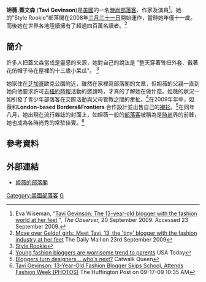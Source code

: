 {{Infobox person
| name        = Tavi Gevinson
| image       = MAKERS event New York Feb 7, 2013.jpg
| caption= 妲薇攝於2013
| image_size  =
| alt         = 
| birth_name  =
| birth_date  = {{Birth date and age|1996|4|21|mf=yes}}
| birth_place = [[美國|美國]][[芝加哥|芝加哥]]
| occupation  = 作家、雜誌編輯、演員
| website     = {{unbulleted list|[http://www.rookiemag.com RookieMag.com]|[http://www.thestylerookie.com TheStyleRookie.com]}}
}}
'''妲薇.蓋文森''' ('''Tavi Gevinson'''){{BD|1997年|}}是[[美國|美國]]的一名[[時尚|時尚]][[部落客|部落客]]、作家及演員<ref>Eva Wiseman, "[http://www.guardian.co.uk/lifeandstyle/2009/sep/20/tavi-gevinson-new-york-fashion Tavi Gevinson: The 13-year-old blogger with the fashion world at her feet] {{Wayback|url=http://www.guardian.co.uk/lifeandstyle/2009/sep/20/tavi-gevinson-new-york-fashion |date=20090925153024 }}", ''The Observer,'' 20 September 2009. Accessed 23 September 2009.</ref>。她的"Style Rookie"部落閣在2008年[[三月三十一日|三月三十一日]]開始運作，當時她年僅十一歲。 而後她在世界各地陸續擁有了超過四百萬名讀者。<ref>[http://www.dailymail.co.uk/femail/article-1215048/Meet-Tavi-Gevinson-13-tiny-blogger-fashion-industry-feet.html Move over Geldof girls: Meet Tavi, 13, the 'tiny' blogger with the fashion industry at her feet] {{Wayback|url=http://www.dailymail.co.uk/femail/article-1215048/Meet-Tavi-Gevinson-13-tiny-blogger-fashion-industry-feet.html |date=20091002103718 }} The Daily Mail on 23rd September 2009</ref>

==簡介==
許多人把蓋文森當成是靈感的來源，她對自己的說法是 "整天穿著彆扭外套、戴著花俏帽子待在屋裡的十三歲小呆瓜"。 <ref>[http://tavi-thenewgirlintown.blogspot.com Style Rookie]</ref>

她家住在[[芝加哥|芝加哥]]歐克公園附近，雖然在家裡寫部落閣的文章，但妲薇的父親一直到她向他要求許可去[[紐約時報|紐約時報]]活動的邀請時，才真的了解她在做什麼。妲薇的狀況一如引發了青少年部落客在交際活動與父母管教之間的牽扯。<ref>[http://www.usatoday.com/tech/webguide/internetlife/2008-08-12-girl-fashion-blogs_N.htm Young fashion bloggers are worrisome trend to parents] {{Wayback|url=http://www.usatoday.com/tech/webguide/internetlife/2008-08-12-girl-fashion-blogs_N.htm |date=20090826093829 }} USA Today</ref>在2009年年中，妲薇和'''London-based Borders&Frontiers''' 合作設計並出售自己的[[襯衫|襯衫]]。<ref>[http://www.catwalkqueen.tv/2009/06/bloggers_turn_designer.html Bloggers turn designers... who's next?] {{Wayback|url=http://www.catwalkqueen.tv/2009/06/bloggers_turn_designer.html |date=20090925063632 }} Catwalk Queen</ref>在同年八月，她出現在流行雜誌的封面上，如妲薇一般的[[部落客|部落客]]被稱為是[[時尚|時尚]]界的前鋒，她也成為各時尚秀的常駐佳賓。<ref>[http://www.huffingtonpost.com/2009/09/17/tavi-gevinson-13-year-old_n_287269.html Tavi Gevinson: 13-Year-Old Fashion Blogger Skips School, Attends Fashion Week (PHOTOS)] {{Wayback|url=http://www.huffingtonpost.com/2009/09/17/tavi-gevinson-13-year-old_n_287269.html |date=20090922210304 }} The Huffington Post on 09-17-09 10:35 AM</ref>
==參考資料==
{{reflist}}

==外部連結==
*[http://tavi-thenewgirlintown.blogspot.com/ 妲薇的部落閣] 

{{DEFAULTSORT:Gevinson, Tavi}}
[[Category:美國部落客|Category:美國部落客]]
[[Category:美國猶太人|G]]